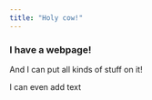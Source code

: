 ```yaml
---
title: "Holy cow!"
---
```


### I have a webpage!

And I can put all kinds of stuff on it!

I can even add text